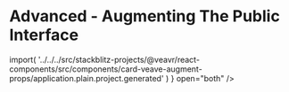 

# Advanced - Augmenting The Public Interface

<SourceCode code={ComponentSourceCode} />
<Canvas of={Stories.CardStory} />
<LiveCodePlaygroundButton
  module={() =>
    import(
      '../../../src/stackblitz-projects/@veavr/react-components/src/components/card-veave-augment-props/application.plain.project.generated'
    )
  }
  open="both"
/>
